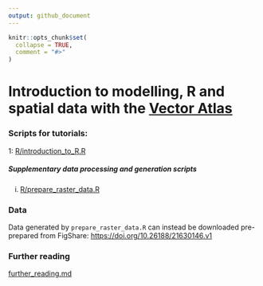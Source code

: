 ```yaml
---
output: github_document
---
```


<!-- README.md is generated from README.Rmd. Please edit that file -->

```r
knitr::opts_chunk$set(
  collapse = TRUE,
  comment = "#>"
)
```

# Introduction to modelling, R and spatial data with the [Vector Atlas](www.vectoratlas.icipe.org)

<!-- badges: start -->
<!-- badges: end -->

### Scripts for tutorials:

1: [R/introduction_to_R.R]()


##### Supplementary data processing and generation scripts
i. [R/prepare_raster_data.R]()



### Data

Data generated by `prepare_raster_data.R` can instead be downloaded pre-prepared
from FigShare:  <https://doi.org/10.26188/21630146.v1>



### Further reading
[further_reading.md]()


